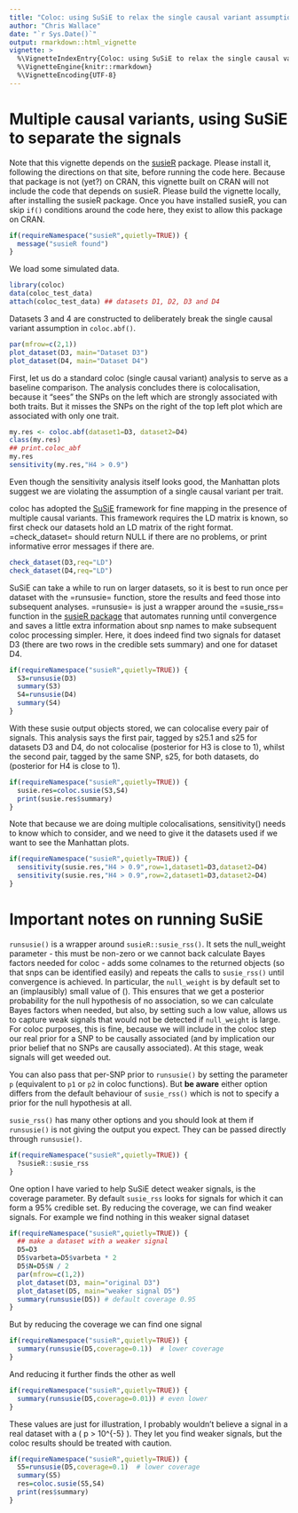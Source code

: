 ```yaml
---
title: "Coloc: using SuSiE to relax the single causal variant assumption"
author: "Chris Wallace"
date: "`r Sys.Date()`"
output: rmarkdown::html_vignette
vignette: >
  %\VignetteIndexEntry{Coloc: using SuSiE to relax the single causal variant assumption}
  %\VignetteEngine{knitr::rmarkdown}
  %\VignetteEncoding{UTF-8}
---
```


# Multiple causal variants, using SuSiE to separate the signals

Note that this vignette depends on the [susieR](https://github.com/stephenslab/susieR) package.  Please install it, following the directions on that site, before running the code here.  Because that package is not (yet?) on CRAN, this vignette built on CRAN will not include the code that depends on susieR.  Please build the vignette locally, after installing the susieR package.  Once you have installed susieR, you can skip `if()` conditions around the code here, they exist to allow this package on CRAN.

```r
if(requireNamespace("susieR",quietly=TRUE)) {
  message("susieR found")
}
```

We load some simulated data.

```r
library(coloc)
data(coloc_test_data)
attach(coloc_test_data) ## datasets D1, D2, D3 and D4
```

Datasets 3 and 4 are constructed to deliberately break the single causal variant assumption in `coloc.abf()`. 

```r
par(mfrow=c(2,1))
plot_dataset(D3, main="Dataset D3")
plot_dataset(D4, main="Dataset D4")
```

First, let us do a standard coloc (single causal variant) analysis to
serve as a baseline comparison.  The analysis concludes there is
colocalisation, because it "sees" the SNPs on the left which are
strongly associated with both traits.  But it misses the SNPs on the
right of the top left plot which are associated with only one trait.

```r
my.res <- coloc.abf(dataset1=D3, dataset2=D4)
class(my.res)
## print.coloc_abf
my.res
sensitivity(my.res,"H4 > 0.9")
```

Even though the sensitivity analysis itself looks good, the Manhattan plots suggest we are violating the assumption of a single causal variant per trait.

coloc has adopted the [SuSiE](https://stephenslab.github.io/susie-paper/index.html) framework for fine mapping in the presence of multiple causal variants.  This framework requires the LD matrix is known, so first check our datasets hold an LD matrix of the right format.  =check_dataset= should return NULL if there are no problems, or print informative error messages if there are.


```r
check_dataset(D3,req="LD")
check_dataset(D4,req="LD")
```

SuSiE can take a while to run on larger datasets, so it is best to run once per dataset with the =runsusie= function, store the results and feed those into subsequent analyses.  =runsusie= is just a wrapper around the =susie_rss= function in the [susieR package](https://stephenslab.github.io/susieR/) that automates running until convergence and saves a little extra information about snp names to make subsequent coloc processing simpler.  Here, it does indeed find two signals for dataset  D3 (there are two rows in the credible sets summary) and one for dataset D4. 

```r
if(requireNamespace("susieR",quietly=TRUE)) {
  S3=runsusie(D3)
  summary(S3)
  S4=runsusie(D4)
  summary(S4)
}
```

With these susie output objects stored, we can colocalise every pair of signals.  This analysis says the first pair, tagged by s25.1 and s25 for datasets D3 and D4, do not colocalise (posterior for H3 is close to 1), whilst the second pair, tagged by the same SNP, s25, for both datasets, do (posterior for H4 is close to 1).
```r
if(requireNamespace("susieR",quietly=TRUE)) {
  susie.res=coloc.susie(S3,S4)
  print(susie.res$summary)
}
```

Note that because we are doing multiple colocalisations, sensitivity() needs to know which to consider, and we need to give it the datasets used if we want to see the Manhattan plots.
```r
if(requireNamespace("susieR",quietly=TRUE)) {
  sensitivity(susie.res,"H4 > 0.9",row=1,dataset1=D3,dataset2=D4)
  sensitivity(susie.res,"H4 > 0.9",row=2,dataset1=D3,dataset2=D4)
}
```

# Important notes on running SuSiE
`runsusie()` is a wrapper around `susieR::susie_rss()`.  It sets the null_weight parameter - this must be non-zero or we cannot back calculate Bayes factors needed for coloc - adds some colnames to the returned objects (so that snps can be identified easily) and repeats the calls to `susie_rss()` until convergence is achieved. In particular, the `null_weight` is by default set to an (implausibly) small value of \(\frac{1}{1+nsnps}\).  This ensures that we get a posterior probability for the null hypothesis of no association, so we can calculate Bayes factors when needed, but also, by setting such a low value, allows us to capture weak signals that would not be detected if `null_weight` is large.  For coloc purposes, this is fine, because we will include in the coloc step our real prior for a SNP to be causally associated (and by implication our prior belief that no SNPs are causally associated).  At this stage, weak signals will get weeded out.

You can also pass that per-SNP prior to `runsusie()` by setting the parameter `p` (equivalent to `p1` or `p2` in coloc functions).  But **be aware** either option differs from the default behaviour of `susie_rss()` which is not to specify a prior for the null hypothesis at all.

`susie_rss()` has many other options and you should look at them if `runsusie()` is not giving the output you expect.  They can be passed directly through `runsusie()`.

``` r
if(requireNamespace("susieR",quietly=TRUE)) {
  ?susieR::susie_rss
}
```

One option I have varied to help SuSiE detect weaker signals, is the coverage parameter.  By default `susie_rss` looks for signals for which it can form a 95% credible set.  By reducing the coverage, we can find weaker signals.  For example we find nothing in this weaker signal dataset

``` r
if(requireNamespace("susieR",quietly=TRUE)) {
  ## make a dataset with a weaker signal
  D5=D3
  D5$varbeta=D5$varbeta * 2
  D5$N=D5$N / 2
  par(mfrow=c(1,2))
  plot_dataset(D3, main="original D3")
  plot_dataset(D5, main="weaker signal D5")
  summary(runsusie(D5)) # default coverage 0.95
}
```

But by reducing the coverage we can find one signal
``` r
if(requireNamespace("susieR",quietly=TRUE)) {
  summary(runsusie(D5,coverage=0.1))  # lower coverage
}
```

And reducing it further finds the other as well
``` r
if(requireNamespace("susieR",quietly=TRUE)) {
  summary(runsusie(D5,coverage=0.01)) # even lower
}
```

These values are just for illustration, I probably wouldn't believe a signal in a real dataset with a \( p > 10^{-5} \).  They let you find weaker signals, but the coloc results should be treated with caution.

``` r
if(requireNamespace("susieR",quietly=TRUE)) {
  S5=runsusie(D5,coverage=0.1)  # lower coverage
  summary(S5)
  res=coloc.susie(S5,S4)
  print(res$summary)
}
```
